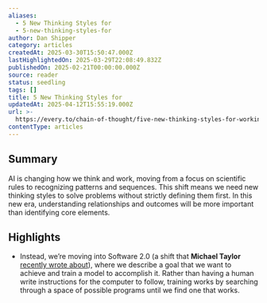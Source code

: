 ```yaml
---
aliases:
  - 5 New Thinking Styles for
  - 5-new-thinking-styles-for
author: Dan Shipper
category: articles
createdAt: 2025-03-30T15:50:47.000Z
lastHighlightedOn: 2025-03-29T22:08:49.832Z
publishedOn: 2025-02-21T00:00:00.000Z
source: reader
status: seedling
tags: []
title: 5 New Thinking Styles for
updatedAt: 2025-04-12T15:55:19.000Z
url: >-
  https://every.to/chain-of-thought/five-new-thinking-styles-for-working-with-thinking-machines-9091eb3c-b96d-4a17-af1e-fb0a3f544bfd
contentType: articles
---
```

## Summary

AI is changing how we think and work, moving from a focus on scientific rules to recognizing patterns and sequences. This shift means we need new thinking styles to solve problems without strictly defining them first. In this new era, understanding relationships and outcomes will be more important than identifying core elements.

## Highlights

- Instead, we’re moving into Software 2.0 (a shift that **Michael Taylor** [recently wrote about](https://every.to/also-true-for-humans/the-key-to-great-ai-prompting-show-don-t-tell)), where we describe a goal that we want to achieve and train a model to accomplish it. Rather than having a human write instructions for the computer to follow, training works by searching through a space of possible programs until we find one that works.
